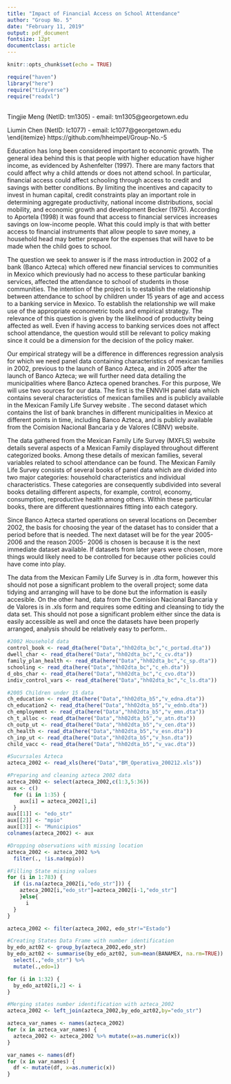 ```yaml
---
title: "Impact of Financial Access on School Attendance"
author: "Group No. 5"
date: "February 11, 2019"
output: pdf_document
fontsize: 12pt
documentclass: article
---
```


```r
knitr::opts_chunk$set(echo = TRUE)
```
```r
require("haven")
library("here")
require("tidyverse")
require("readxl")
```

\textbf{Members:}\
\begin{itemize}
  \itemsep-.6em
  \item Hector Hernandez Heimpel (NetID: hh744) - email: hh744@georgetown.edu\
  \item Tingjie  Meng (NetID: tm1305) - email: tm1305@georgetown.edu\
  \item Liumin Chen (NetID: lc1077) - email: lc1077@georgetown.edu\
\end{itemize}
\textbf{Github Repository:} https://github.com/hheimpel/Group-No.-5 

\section{Problem Statement}

Education has long been considered important to economic growth. The general idea behind this is that people with higher education have higher income, as evidenced by Ashenfelter (1997). There are many factors that could affect why a child attends or does not attend school. In particular, financial access could affect schooling through access to credit and savings with better conditions. By limiting the incentives and capacity to invest in human capital, credit
constraints play an important role in determining aggregate productivity, national income distributions, social mobility, and economic growth and development Becker (1975). According to Aportela (1998) it was found that access to financial services increases savings on low-income people. What this could imply is that with better access to financial instruments that allow people to save money, a household head may better prepare for the expenses that will have to be made when the child goes to school. 

The question we seek to answer is if the mass introduction in 2002 of a bank (Banco Azteca) which offered new financial services to communities in Mexico which previously had no access to these particular banking services, affected the attendance to school of students in those communities. The intention of the project is to establish the relationship between attendance to school by children under 15 years of age and access to a banking service in Mexico. To establish the relationship we will make use of the appropriate econometric tools and empirical strategy. The relevance of this question is given by the likelihood of productivity being affected as well. Even if having access to banking services does not affect school attendance, the question would still be relevant to policy making since it could be a dimension for the decision of the policy maker.

\section{Data}

Our empirical strategy will be a difference in differences regression analysis for which we need panel data containing characteristics of mexican families in 2002, previous to the launch of Banco Azteca, and in 2005 after the launch of Banco Azteca; we will further need data detailing the municipalities where Banco Azteca opened branches. For this purpose, We will use two sources for our data. The first is the ENNVIH panel data which contains several characteristics of mexican families and is publicly available in the Mexican Family Life Survey website \footnote{http://www.ennvih-mxfls.org/english/ennvih-1.html}. The second dataset which contains the list of bank branches in different municipalities in Mexico at different points in time, including Banco Azteca, and is publicly available from the Comision Nacional Bancaria y de Valores (CBNV) website. \footnote{http://portafoliodeinformacion.cnbv.gob.mx/bm1/Paginas/infhistoriaoperativa.aspx}		
				
The data gathered from the Mexican Family Life Survey (MXFLS) website details several aspects of a Mexican Family displayed throughout different categorized books. Among these details of mexican families, several variables related to school attendance can be found. The Mexican Family Life Survey consists of several books of panel data which are divided into two major categories: household characteristics and individual characteristics. These categories are consequently subdivided into several books detailing different aspects, for example, control, economy, consumption, reproductive health among others. Within these particular books, there are different questionnaires fitting into each category. 
			
Since Banco Azteca started operations on several locations on December 2002, the basis for choosing the year of the dataset has to consider that a period before that is needed. The next dataset will be for the year 2005-2006 and the reason 2005- 2006 is chosen is because it is the next immediate dataset available. If datasets from later years were chosen, more things would likely need to be controlled for because other policies could have come into play.


\section{Potential Issues}

The data from the Mexican Family Life Survey is in .dta form, however this should not pose a significant problem to the overall project; some data tidying and arranging will have to be done but the information is easily accesible. On the other hand, data from the Comision Nacional Bancaria y de Valores is in .xls form and requires some editing and cleansing to tidy the data set. This should not pose a significant problem either since the data is easily accessible as well and once the datasets have been properly arranged, analysis should be relatively easy to perform..

\newpage

\section{References}

\begin{itemize}
  \itemsep0em
    \item Aportela, Fernando, \textit{Effects of Financial Access on Savings by Low-Income People}, Mimeo, MIT, 1998.
    \item Ashenfelter, Orley and Cecilia Rouse, \textit{Income, Schooling, and Ability: Evidence from a New Sample of Identical Twins}, Quarterly Journal of Economics, Vol. 113, p. 253-284, 1997.
    \item Becker, Gary, \textit{Human Capital}, 2nd ed., Columbia University Press, New York, NY, 1975.
\end{itemize}

```r
#2002 Household data
control_book <- read_dta(here("Data","hh02dta_bc","c_portad.dta"))
dwell_char <- read_dta(here("Data","hh02dta_bc","c_cv.dta"))
family_plan_health <- read_dta(here("Data","hh02dta_bc","c_sp.dta"))
schooling <- read_dta(here("Data","hh02dta_bc","c_eh.dta"))
d_obs_char <- read_dta(here("Data","hh02dta_bc","c_cvo.dta"))
indiv_control_vars <- read_dta(here("Data","hh02dta_bc","c_ls.dta"))
```
```r
#2005 Children under 15 data
ch_education <- read_dta(here("Data","hh02dta_b5","v_edna.dta"))
ch_education2 <- read_dta(here("Data","hh02dta_b5","v_ednb.dta"))
ch_employment <- read_dta(here("Data","hh02dta_b5","v_emn.dta"))
ch_t_alloc <- read_dta(here("Data","hh02dta_b5","v_atn.dta"))
ch_outp_ut <- read_dta(here("Data","hh02dta_b5","v_cen.dta"))
ch_health <- read_dta(here("Data","hh02dta_b5","v_esn.dta"))
ch_inp_ut <- read_dta(here("Data","hh02dta_b5","v_hsn.dta"))
child_vacc <- read_dta(here("Data","hh02dta_b5","v_vac.dta"))
```
```r
#Sucursales Azteca
azteca_2002 <- read_xls(here("Data","BM_Operativa_200212.xls"))
```
```r
#Preparing and cleaning azteca 2002 data
azteca_2002 <- select(azteca_2002,c(1:3,5:36))
aux <- c()
  for (i in 1:35) {
    aux[i] = azteca_2002[1,i]
  }
aux[[1]] <- "edo_str"
aux[[2]] <- "mpio"
aux[[3]] <- "Municipios"
colnames(azteca_2002) <- aux
```
```r
#Dropping observations with missing location
azteca_2002 <- azteca_2002 %>%
  filter(., !is.na(mpio))

#Filling State missing values
for (i in 1:783) {
  if (is.na(azteca_2002[i,"edo_str"])) {
    azteca_2002[i,"edo_str"]=azteca_2002[i-1,"edo_str"]
    }else{
      i
  }
}

azteca_2002 <- filter(azteca_2002, edo_str!="Estado")
```
```r
#Creating States Data Frame with number identification
by_edo_azt02 <- group_by(azteca_2002,edo_str)
by_edo_azt02 <- summarise(by_edo_azt02, sum=mean(BANAMEX, na.rm=TRUE)) %>%
  select(.,"edo_str") %>%
  mutate(.,edo=1)

for (i in 1:32) {
  by_edo_azt02[i,2] <- i
}

#Merging states number identification with azteca_2002
azteca_2002 <- left_join(azteca_2002,by_edo_azt02,by="edo_str")
```
```r
azteca_var_names <- names(azteca_2002)
for (x in azteca_var_names) {
  azteca_2002 <- azteca_2002 %>% mutate(x=as.numeric(x))
}
```
```r
var_names <- names(df)
for (x in var_names) {
  df <- mutate(df, x=as.numeric(x))
}
```


